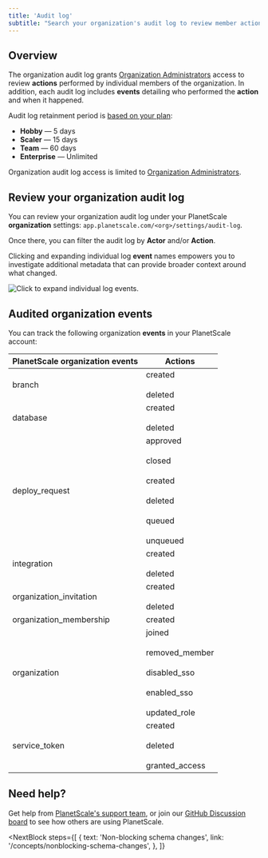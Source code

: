```yaml
---
title: 'Audit log'
subtitle: "Search your organization's audit log to review member actions and events."
---
```


## Overview

The organization audit log grants [Organization Administrators](/concepts/access-control#organization-administrator) access to review **actions** performed by individual members of the organization. In addition, each audit log includes **events** detailing who performed the **action** and when it happened.

Audit log retainment period is [based on your plan](/concepts/billing#planetscale-plans):

- **Hobby** &mdash; 5 days
- **Scaler** &mdash; 15 days
- **Team** &mdash; 60 days
- **Enterprise** &mdash; Unlimited

<InfoBlock type="note">
  Organization audit log access is limited to <a href="/concepts/access-control#organization-administrator">Organization Administrators</a>.
</InfoBlock>

## Review your organization audit log

You can review your organization audit log under your PlanetScale **organization** settings: `app.planetscale.com/<org>/settings/audit-log`.

Once there, you can filter the audit log by **Actor** and/or **Action**.

Clicking and expanding individual log **event** names empowers you to investigate additional metadata that can provide broader context around what changed.

![Click to expand individual log events.](/img/docs/audit-log-event.png)

## Audited organization events

You can track the following organization **events** in your PlanetScale account:

| PlanetScale organization events | Actions                                                                                                 |
| ------------------------------- | ------------------------------------------------------------------------------------------------------- |
| branch                          | created <br/><br/> deleted                                                                              |
| database                        | created <br/><br/> deleted                                                                              |
| deploy_request                  | approved <br/><br/> closed <br/><br/> created <br/><br/> deleted <br/><br/> queued <br/><br/> unqueued  |
| integration                     | created <br/><br/> deleted                                                                              |
| organization_invitation         | created <br/><br/> deleted                                                                              |
| organization_membership         | created                                                                                                 |
| organization                    | joined <br/><br/> removed_member <br/><br/> disabled_sso <br/><br/> enabled_sso <br/><br/> updated_role |
| service_token                   | created <br/><br/> deleted <br/><br/> granted_access                                                    |

## Need help?

Get help from [PlanetScale's support team](https://www.planetscale.com/support), or join our [GitHub Discussion board](https://github.com/planetscale/discussion/discussions) to see how others are using PlanetScale.

<NextBlock
  steps={[
    {
      text: 'Non-blocking schema changes',
      link: '/concepts/nonblocking-schema-changes',
    },
  ]}
></NextBlock>
